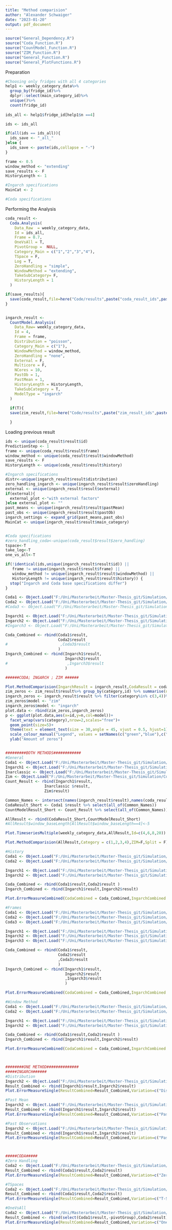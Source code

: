 ```yaml
---
title: "Method comparision"
author: "Alexander Schwaiger"
date: "2023-01-20"
output: pdf_document
---
```

```r
source("General_Dependency.R")
source("Coda_Function.R") 
source("CountModel_Function.R")
source("ZIM_Function.R")
source("General_Function.R")
source("General_PlotFunctions.R")
```

Preparation
```r

#Choosing only fridges with all 4 categories
help1 <- weekly_category_data%>%
  group_by(fridge_id)%>%
  dplyr::select(main_category_id)%>%
  unique()%>%
  count(fridge_id)
  
ids_all <- help1$fridge_id[help1$n ==4]

ids <- ids_all

if(all(ids == ids_all)){
  ids_save <- "_all_"
}else {
  ids_save <- paste(ids,collapse = "-")
}

frame <- 0.5
window_method <- "extending"
save_results <- F
HistoryLength <- 1

#Ingarch specifications
MainCat <- 2

#Coda specifications

```


Performing the Analysis
```r
coda_result <-
  Coda.Analysis(
    Data_Raw  = weekly_category_data,
    Id = ids_all,
    Frame = 0.7,
    OneVsAll = T,
    PivotGroup =  NULL,
    Category_Main = c("1","2","3","4"),
    TSpace = F,
    Log = T,
    ZeroHandling = "simple",
    WindowMethod = "extending",
    TakeSubCategory= F,
    HistoryLength = 1
  )

if(save_results){
  save(coda_result,file=here("Code/results",paste("coda_result_ids",paste(ids_save,collapse="-"),"frame07",".RData",sep="")))
}


ingarch_result <-
  CountModel.Analysis(
    Data_Raw= weekly_category_data,
    Id = 4,
    Frame = frame,
    Distribution = "poisson",
    Category_Main = c("1"),
    WindowMethod = window_method,
    ZeroHandling = "none",
    External = F,
    Multicore = F,
    NCores = 10,
    PastOb = 1,
    PastMean = 1,
    HistoryLength = HistoryLength,
    TakeSubCategory = T,
    ModelType = "ingarch"
  )
  
  if(T){
  save(zim_result,file=here("Code/results",paste("zim_result_ids",paste(ids_save,collapse="-"),".RData",sep="")))

  }

```

Loading previous result
```r
ids <- unique(coda_result$result$id)
PredictionStep <- 1
frame <- unique(coda_result$result$frame)
window_method <- unique(coda_result$result$windowMethod)
save_results <- F
HistoryLength <- unique(coda_result$result$history)

#Ingarch specifications
distr<-unique(ingarch_result$result$distribution)
zero_handling_ingarch <- unique(ingarch_result$result$zeroHandling)
external <- unique(ingarch_result$result$external)
if(external){
  external_plot <-"with external factors"
}else external_plot <- ""
past_means <- unique(ingarch_result$result$pastMean)
past_obs <- unique(ingarch_result$result$pastOb)
ingarch_settings <- expand_grid(past_means,past_obs)
MainCat <- unique(ingarch_result$result$main_category)


#Coda specifications
#zero_handling_coda<-unique(coda_result$result$zero_handling)
tspace<-T
take_log<-T
one_vs_all<-T

if(!identical(ids,unique(ingarch_result$result$id)) || 
   frame != unique(ingarch_result$result$frame) ||
   window_method != unique(ingarch_result$result$windowMethod) ||
   HistoryLength != unique(ingarch_result$result$history)) {
  stop("Ingarch and Coda base specifications differ")
}
```


```r
Coda1 <- Object.Load("F:/Uni/Masterarbeit/Master-Thesis_git/Simulation/Code/results/coda_result_ids_all_.RData")
Coda2 <- Object.Load("F:/Uni/Masterarbeit/Master-Thesis_git/Simulation/Code/results/coda_result_ids_all_best.RData")
#Coda3 <- Object.Load("F:/Uni/Masterarbeit/Master-Thesis_git/Simulation/Code/results/coda_result_ids_all_frame07.RData")

Ingarch1 <- Object.Load("F:/Uni/Masterarbeit/Master-Thesis_git/Simulation/Code/results/ingarch_result_ids_all_.RData")
Ingarch2 <- Object.Load("F:/Uni/Masterarbeit/Master-Thesis_git/Simulation/Code/results/ingarch_result_ids_all__nbinom.RData")
#Ingarch3 <- Object.Load("F:/Uni/Masterarbeit/Master-Thesis_git/Simulation/Code/results/ingarch_result_ids_all_frame07.RData")

Coda_Combined <- rbind(Coda1$result,
                       Coda2$result
#                       ,Coda3$result
                       )
Ingarch_Combined <- rbind(Ingarch1$result,
                          Ingarch2$result
#                          ,Ingarch3$result
                          )

######CODA; INGARCH ; ZIM ######

Plot.MethodComparision(IngarchResult = ingarch_result,CodaResult = coda_result,ZimResult = zim_result)
zim_zeros <- zim_result$result%>% group_by(category,id) %>% summarise(n=sum(valuePredict==0))
ingarch_zeros <- ingarch_result$result %>% filter(category%in% c(3,4))%>% group_by(category,id) %>% summarise(n=sum(valuePredict==0))
zim_zeros$model <- "zim"
ingarch_zeros$model <- "ingarch"
plot.data <- rbind(zim_zeros,ingarch_zeros)
p <- ggplot(plot.data,aes(x=id,y=n,col=model))+
  facet_wrap(vars(category),nrow=2,scales="free")+
  geom_point(size=5)+
  theme(text = element_text(size = 30,angle = 45, vjust = 0.5, hjust=1))+
  scale_colour_manual("Legend", values = setNames(c("green","blue"),c("zim","ingarch")),aesthetics = "colour")+
  ylab("Amount of zeros")


#########BOTH METHODS############
#General 
Coda1 <- Object.Load("F:/Uni/Masterarbeit/Master-Thesis_git/Simulation/Code/results/coda_result_ids_all_best.RData")
Ingarch1 <- Object.Load("F:/Uni/Masterarbeit/Master-Thesis_git/Simulation/Code/results/ingarch_result_ids_all_.RData")
Inarclassic <- Object.Load("F:/Uni/Masterarbeit/Master-Thesis_git/Simulation/Code/results/inarclassic_result_ids_all_.RData")
Zim <- Object.Load("F:/Uni/Masterarbeit/Master-Thesis_git/Simulation/Code/results/zim_result_ids_all_.RData")
Count_Result <- rbind(Ingarch1$result,
                 Inarclassic $result,
                 Zim$result)

Common_Names <- intersect(names(ingarch_result$result),names(coda_result$result))
CodaResult_Short <- Coda1 $result %>% select(all_of(Common_Names))
CountModelResult_Short <- Count_Result %>% select(all_of(Common_Names))

AllResult <- rbind(CodaResult_Short,CountModelResult_Short)
#AllResult$window_baseLength[AllResult$window_baseLength==4]<-5

Plot.TimeseriesMultiple(weekly_category_data,AllResult,Id=c(4,6,8,20))

Plot.MethodComparision(AllResult,Category = c(1,2,3,4),ZIM=F,Split = F)

#History
Coda1 <- Object.Load("F:/Uni/Masterarbeit/Master-Thesis_git/Simulation/Code/results/coda_result_ids_all_best.RData")
Coda2 <- Object.Load("F:/Uni/Masterarbeit/Master-Thesis_git/Simulation/Code/results/coda_result_ids_all_history05.RData")

Ingarch1 <- Object.Load("F:/Uni/Masterarbeit/Master-Thesis_git/Simulation/Code/results/ingarch_result_ids_all_.RData")
Ingarch2 <- Object.Load("F:/Uni/Masterarbeit/Master-Thesis_git/Simulation/Code/results/ingarch_result_ids_all_history05.RData")

Coda_Combined <- rbind(Coda1$result,Coda2$result )
Ingarch_Combined <- rbind(Ingarch1$result,Ingarch2$result)

Plot.ErrorMeasureCombined(CodaCombined = Coda_Combined,IngarchCombined = Ingarch_Combined,Values=c("0.5","1"),Split=F,Variation = "history",LabelNames = c("0.5"="h=0.5","1"="h=1"))

#Frames
Coda1 <- Object.Load("F:/Uni/Masterarbeit/Master-Thesis_git/Simulation/Code/results/coda_result_ids_all_frame03.RData")
Coda2 <- Object.Load("F:/Uni/Masterarbeit/Master-Thesis_git/Simulation/Code/results/coda_result_ids_all_best.RData")
Coda3 <- Object.Load("F:/Uni/Masterarbeit/Master-Thesis_git/Simulation/Code/results/coda_result_ids_all_frame07.RData")

Ingarch1 <- Object.Load("F:/Uni/Masterarbeit/Master-Thesis_git/Simulation/Code/results/ingarch_result_ids_all_frame03.RData")
Ingarch2 <- Object.Load("F:/Uni/Masterarbeit/Master-Thesis_git/Simulation/Code/results/ingarch_result_ids_all_.RData")
Ingarch3 <- Object.Load("F:/Uni/Masterarbeit/Master-Thesis_git/Simulation/Code/results/ingarch_result_ids_all_frame07.RData")

Coda_Combined <- rbind(Coda1$result,
                       Coda2$result
                       ,Coda3$result
                       )
Ingarch_Combined <- rbind(Ingarch1$result,
                          Ingarch2$result
                          ,Ingarch3$result
                          )

Plot.ErrorMeasureCombined(CodaCombined = Coda_Combined,IngarchCombined = Ingarch_Combined,Values=c("0.3","0.5","0.7"),Split=F,Variation = "frame",LabelNames = c("0.3"="w=0.3","0.5"="w=0.5","0.7"="w=0.7"))

#Window Method
Coda1 <- Object.Load("F:/Uni/Masterarbeit/Master-Thesis_git/Simulation/Code/results/coda_result_ids_all_best.RData")
Coda2 <- Object.Load("F:/Uni/Masterarbeit/Master-Thesis_git/Simulation/Code/results/coda_result_ids_all_fixed.RData")

Ingarch1 <- Object.Load("F:/Uni/Masterarbeit/Master-Thesis_git/Simulation/Code/results/ingarch_result_ids_all_.RData")
Ingarch2 <- Object.Load("F:/Uni/Masterarbeit/Master-Thesis_git/Simulation/Code/results/ingarch_result_ids_all_fixed.RData")

Coda_Combined <- rbind(Coda1$result,Coda2$result )
Ingarch_Combined <- rbind(Ingarch1$result,Ingarch2$result)

Plot.ErrorMeasureCombined(CodaCombined = Coda_Combined,IngarchCombined = Ingarch_Combined,Values=c("fixed","extending"),Split=F,Variation = "windowMethod",LabelNames = c("fixed"="Fixed","extending"="Extending"))



########ONE METHOD##############
#####INGARCH######
#Distribution
Ingarch2 <- Object.Load("F:/Uni/Masterarbeit/Master-Thesis_git/Simulation/Code/results/ingarch_result_ids_all__nbinom.RData")
Result_Combined <- rbind(Ingarch1$result,Ingarch2$result)
Plot.ErrorMeasureSingle(ResultCombined=Result_Combined,Variation=c("Distribution"="distribution"),LabelNames=c("Poisson","Negativ Binomial"),Split=F,Category = c(1,2,3,4),Values = c("poisson","nbinom"))

#Past Mean
Ingarch2 <- Object.Load("F:/Uni/Masterarbeit/Master-Thesis_git/Simulation/Code/results/ingarch_result_ids_all_pm2.RData")
Result_Combined <- rbind(Ingarch1$result,Ingarch2$result)
Plot.ErrorMeasureSingle(ResultCombined=Result_Combined,Variation=c("Past Means"="pastMean"),LabelNames=c("1","2"),Split=F,Category = c(1,2,3,4),Values = c("1","2"))

#Past Observations
Ingarch2 <- Object.Load("F:/Uni/Masterarbeit/Master-Thesis_git/Simulation/Code/results/ingarch_result_ids_all_po2.RData")
Result_Combined <- rbind(Ingarch1$result,Ingarch2$result)
Plot.ErrorMeasureSingle(ResultCombined=Result_Combined,Variation=c("Past Observations"="pastOb"),LabelNames=c("1","2"),Split=F,Category = c(1,2,3,4),Values = c("1","2"))



#####CODA#####
#Zero Handling
Coda2 <- Object.Load("F:/Uni/Masterarbeit/Master-Thesis_git/Simulation/Code/results/coda_result_ids_all_zeros_only.RData")
Result_Combined <- rbind(Coda1$result,Coda2$result)
Plot.ErrorMeasureSingle(ResultCombined=Result_Combined,Variation=c("Zero handling"="zeroHandling"),LabelNames=c("All","Simple Replacement"),Split=F,Category = c(1,2,3,4),Values = c("all","simple"))

#TSpaces
Coda2 <- Object.Load("F:/Uni/Masterarbeit/Master-Thesis_git/Simulation/Code/results/coda_result_ids_all_no_Tspace.RData")
Result_Combined <- rbind(Coda1$result,Coda2$result)
Plot.ErrorMeasureSingle(ResultCombined=Result_Combined,Variation=c("T-Space"="tSpace"),LabelNames=c("TRUE"="T-Space","FALSE"="No T-Space"),Split=F,Category = c(1,2,3,4),Values = c(TRUE,FALSE))

#OneVsAll
Coda2 <- Object.Load("F:/Uni/Masterarbeit/Master-Thesis_git/Simulation/Code/results/coda_result_ids_all_no_ova.RData")
Result_Combined <- rbind(select(Coda1$result,-pivotGroup),Coda2$result)
Plot.ErrorMeasureSingle(ResultCombined=Result_Combined,Variation=c("One-vs-All"="oneVsAll"),LabelNames=c("TRUE"="Used","FALSE"="Not Used"),Split=F,Category = c(1,2,3,4),Values = c(TRUE,FALSE))
```
